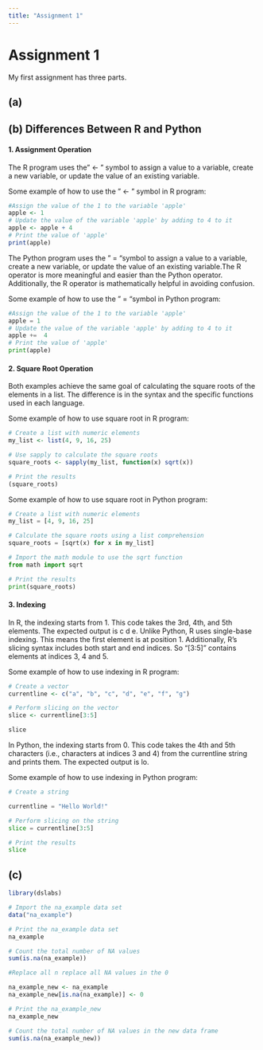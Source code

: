 ```yaml
---
title: "Assignment 1"
---
```


# Assignment 1

My first assignment has three parts.

## (a)

## (b) Differences Between R and Python

#### **1. Assignment Operation**

The R program uses the" \<- " symbol to assign a value to a variable, create a new variable, or update the value of an existing variable.

Some example of how to use the " \<- " symbol in R program:

```r
#Assign the value of the 1 to the variable 'apple'
apple <- 1
# Update the value of the variable 'apple' by adding to 4 to it 
apple <- apple + 4 
# Print the value of 'apple'
print(apple)
```

The Python program uses the " = "symbol to assign a value to a variable, create a new variable, or update the value of an existing variable.The R operator is more meaningful and easier than the Python operator. Additionally, the R operator is mathematically helpful in avoiding confusion.

Some example of how to use the " = "symbol in Python program:

```python
#Assign the value of the 1 to the variable 'apple'
apple = 1
# Update the value of the variable 'apple' by adding to 4 to it 
apple +=  4 
# Print the value of 'apple'
print(apple)
```

#### 2. Square Root Operation

Both examples achieve the same goal of calculating the square roots of the elements in a list. The difference is in the syntax and the specific functions used in each language.

Some example of how to use square root in R program:

```r

# Create a list with numeric elements
my_list <- list(4, 9, 16, 25)

# Use sapply to calculate the square roots
square_roots <- sapply(my_list, function(x) sqrt(x))

# Print the results
(square_roots)

```

Some example of how to use square root in Python program:

```python

# Create a list with numeric elements
my_list = [4, 9, 16, 25]

# Calculate the square roots using a list comprehension
square_roots = [sqrt(x) for x in my_list]

# Import the math module to use the sqrt function
from math import sqrt

# Print the results
print(square_roots)

```

#### 3. Indexing

In R, the indexing starts from 1. This code takes the 3rd, 4th, and 5th elements. The expected output is c d e. Unlike Python, R uses single-base indexing. This means the first element is at position 1. Additionally, R's slicing syntax includes both start and end indices. So "\[3:5\]" contains elements at indices 3, 4 and 5.

Some example of how to use indexing in R program:

```r

# Create a vector
currentline <- c("a", "b", "c", "d", "e", "f", "g")

# Perform slicing on the vector
slice <- currentline[3:5]

slice

```

In Python, the indexing starts from 0. This code takes the 4th and 5th characters (i.e., characters at indices 3 and 4) from the currentline string and prints them. The expected output is lo.

Some example of how to use indexing in Python program:

```python

# Create a string

currentline = "Hello World!"

# Perform slicing on the string
slice = currentline[3:5]

# Print the results
slice


```

## (c)

```r
library(dslabs)

# Import the na_example data set
data("na_example")

# Print the na_example data set
na_example

```

```r
# Count the total number of NA values
sum(is.na(na_example))


```

```r
#Replace all n replace all NA values in the 0

na_example_new <- na_example
na_example_new[is.na(na_example)] <- 0

# Print the na_example_new
na_example_new

```

```r
# Count the total number of NA values in the new data frame
sum(is.na(na_example_new))


```
